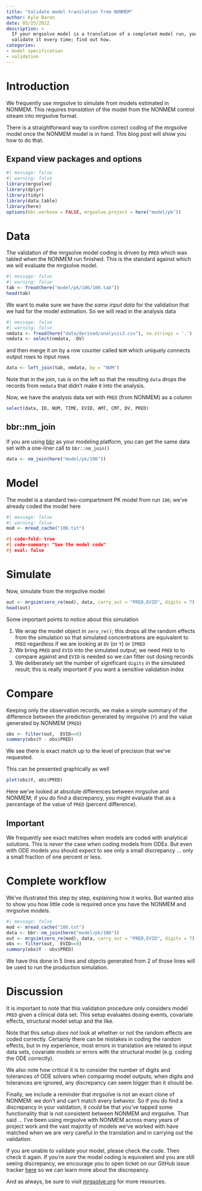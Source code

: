 ```yaml
---
title: "Validate model translation from NONMEM"
author: Kyle Baron
date: 05/25/2022
description: > 
  If your mrgsolve model is a translation of a completed model run, you can 
  validate it every time; find out how.
categories: 
- model specification
- validation
---
```


# Introduction

We frequently use mrgsolve to simulate from models estimated in NONMEM. This 
requires _translation_ of the model from the NONMEM control stream into 
mrgsolve format. 

There is a straightforward way to confirm correct coding of the mrgsolve model
once the NONMEM model is in hand. This blog post will show you how to do that.


:::{.callout-note collapse=true appearance="simple"}

## Expand view packages and options

```r
#| message: false
#| warning: false
library(mrgsolve)
library(dplyr)
library(tidyr)
library(data.table)
library(here)
options(bbr.verbose = FALSE, mrgsolve.project = here("model/pk"))
```

:::

# Data

The validation of the mrgsolve model coding is driven by `PRED` which was 
tabled when the NONMEM run finished. This is the standard against which 
we will evaluate the mrgsolve model. 

```r
#| message: false
#| warning: false
tab <- fread(here("model/pk/106/106.tab"))
head(tab)
```

We want to make sure we have the _same input data_ for the validation that 
we had for the model estimation.  So we will read in the analysis data

```r
#| message: false
#| warning: false
nmdata <- fread(here("data/derived/analysis3.csv"), na.strings = '.')
nmdata <- select(nmdata, -DV)
```

and then merge it on by a row counter called `NUM` which uniquely connects 
output rows to input rows

```r
data <- left_join(tab, nmdata, by = "NUM")
```

Note that in the join, `tab` is on the left so that the resulting `data` drops
the records from `nmdata` that didn't make it into the analysis.


Now, we have the analysis data set with `PRED` (from NONMEM) as a column

```r
select(data, ID, NUM, TIME, EVID, AMT, CMT, DV, PRED)
```

## bbr::nm_join

::: {.callout-note appearance="simple"}

If you are using [bbr]({{< var links.bbr >}})  as your modeling platform, you
can get the same data set with a one-liner call to `bbr::nm_join()`



```r
data <- nm_join(here("model/pk/106"))
```


:::


# Model

The model is a standard two-compartment PK model from run `106`; we've already 
coded the model here

```r
#| message: false
#| warning: false
mod <- mread_cache("106.txt")
```

```c
#| code-fold: true
#| code-summary: "See the model code"
#| eval: false
```


# Simulate

Now, simulate from the mrgsolve model

```r
out <- mrgsim(zero_re(mod), data, carry_out = "PRED,EVID", digits = 7)
head(out)
```

Some important points to notice about this simulation

1. We wrap the model object in `zero_re()`; this drops all the random effects 
   from the simulation so that simulated concentrations are equivalent to `PRED`
   regardless if we are looking at `DV` (or `Y`) or `IPRED`
1. We bring `PRED` and `EVID` into the simulated output; we need `PRED` to 
   to compare against and `EVID` is needed so we can filter out dosing records
1. We deliberately set the number of significant `digits` in the simulated 
   result; this is really important if you want a sensitive validation index



# Compare


Keeping only the observation records, we make a simple summary of the 
difference between the prediction generated by mrgsolve (`Y`) and the value
generated by NONMEM (`PRED`)

```r
obs <- filter(out,  EVID==0)
summary(obs$Y - obs$PRED)
```

We see there is exact match up to the level of precision that we've
requested. 

This can be presented graphically as well

```r
plot(obs$Y, obs$PRED)
```

Here we've looked at absolute differences between mrgsolve and 
NONMEM; if you do find a discrepancy, you might evaluate that as a percentage
of the value of `PRED` (percent difference).

::: {.callout-important}

## Important

We frequently see exact matches when models are coded with analytical solutions.
This is _never_ the case when coding models from ODEs. But even with ODE models
you should expect to see only a small discrepancy ... only a small fraction of 
one percent or less. 

:::


# Complete workflow

We've illustrated this step by step, explaining how it works. But wanted also 
to show you how little code is required once you have the NONMEM and mrgsolve
models.

```r
#| message: false
mod <- mread_cache("106.txt")
data <- bbr::nm_join(here("model/pk/106"))
out <- mrgsim(zero_re(mod), data, carry_out = "PRED,EVID", digits = 7)
obs <- filter(out,  EVID==0)
summary(obs$Y - obs$PRED)
```

We have this done in 5 lines and objects generated from 2 of those lines will be
used to run the production simulation.


# Discussion 

It is important to note that this validation procedure only considers model 
`PRED` given a clinical data set. This setup evaluates dosing events, covariate
effects, structural model setup and the like. 

Note that this setup _does not_ look at whether or not the random effects are 
coded correctly. Certainly there can be mistakes in coding the random effects, 
but in my experience, most errors in translation are related to input data sets, 
covariate models or errors with the structural model (e.g. coding the ODE 
correctly). 

We also note how critical it is to consider the number of digits and tolerances
of ODE solvers when comparing model outputs; when digits and tolerances are 
ignored, any discrepancy can seem bigger than it should be. 

Finally, we include a reminder that mrgsolve is not an exact clone of NONMEM:
we don't and can't match every behavior. So if you do find a discrepancy in your
validation, it _could_ be that you've tapped some functionality that is not 
consistent between NONMEM and mrgsolve. That said ... I've been using mrgsolve 
with NONMEM across many years of project work and the vast majority of models
we've worked with have matched when we are very careful in the translation and 
in carrying out the validation. 

If you are unable to validate your model, please check the code. Then check it 
again. If you're _sure_ the model coding is equivalent and you are still seeing
discrepancy, we encourage you to open ticket on our GitHub issue tracker
[here](https://github.com/metrumresearchgroup/mrgsolve/issues) so we can learn 
more about the discrepancy. 

And as always, be sure to visit [mrgsolve.org](https://mrgsolve.or) for more 
resources. 
